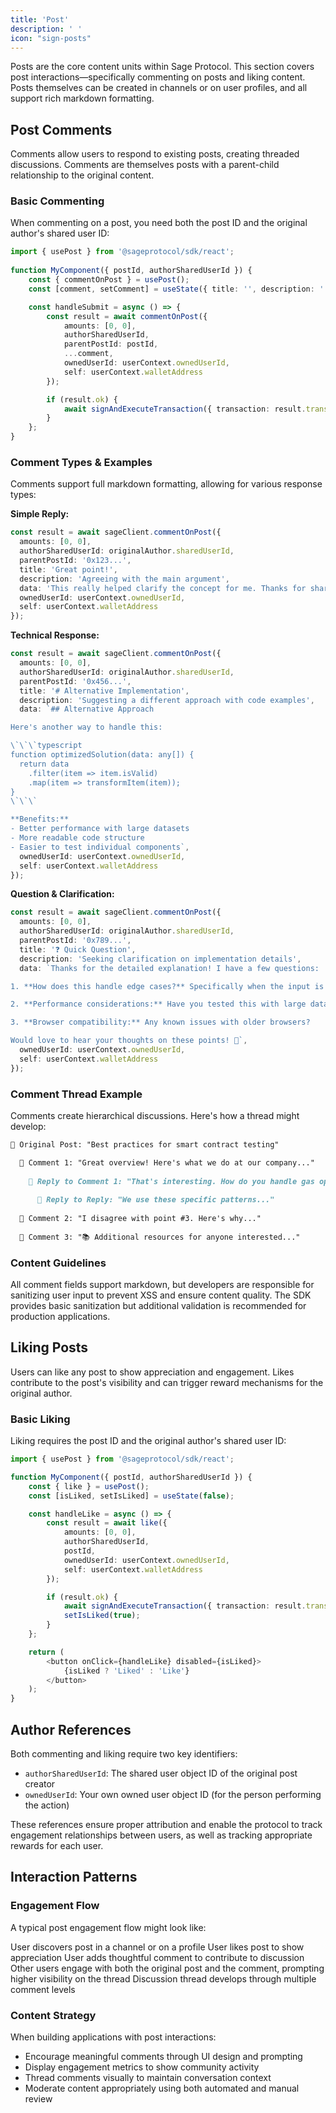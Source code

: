```yaml
---
title: 'Post'
description: ' '
icon: "sign-posts"
---
```


Posts are the core content units within Sage Protocol. This section covers post interactions—specifically commenting on posts and liking content. Posts themselves can be created in channels or on user profiles, and all support rich markdown formatting.

## Post Comments
Comments allow users to respond to existing posts, creating threaded discussions. Comments are themselves posts with a parent-child relationship to the original content.

### Basic Commenting

When commenting on a post, you need both the post ID and the original author's shared user ID:

```typescript
import { usePost } from '@sageprotocol/sdk/react';
    
function MyComponent({ postId, authorSharedUserId }) {
    const { commentOnPost } = usePost();
    const [comment, setComment] = useState({ title: '', description: '', data: '' });

    const handleSubmit = async () => {
        const result = await commentOnPost({
            amounts: [0, 0],
            authorSharedUserId,
            parentPostId: postId,
            ...comment,
            ownedUserId: userContext.ownedUserId,
            self: userContext.walletAddress
        });

        if (result.ok) {
            await signAndExecuteTransaction({ transaction: result.transaction });
        }
    };
}
```

### Comment Types & Examples

Comments support full markdown formatting, allowing for various response types:

**Simple Reply:**

```typescript
const result = await sageClient.commentOnPost({
  amounts: [0, 0],
  authorSharedUserId: originalAuthor.sharedUserId,
  parentPostId: '0x123...',
  title: 'Great point!',
  description: 'Agreeing with the main argument',
  data: 'This really helped clarify the concept for me. Thanks for sharing!',
  ownedUserId: userContext.ownedUserId,
  self: userContext.walletAddress
});
```

**Technical Response:**

```typescript
const result = await sageClient.commentOnPost({
  amounts: [0, 0],
  authorSharedUserId: originalAuthor.sharedUserId,
  parentPostId: '0x456...',
  title: '# Alternative Implementation',
  description: 'Suggesting a different approach with code examples',
  data: `## Alternative Approach

Here's another way to handle this:

\`\`\`typescript
function optimizedSolution(data: any[]) {
  return data
    .filter(item => item.isValid)
    .map(item => transformItem(item));
}
\`\`\`

**Benefits:**
- Better performance with large datasets
- More readable code structure
- Easier to test individual components`,
  ownedUserId: userContext.ownedUserId,
  self: userContext.walletAddress
});
```

**Question & Clarification:**

```typescript
const result = await sageClient.commentOnPost({
  amounts: [0, 0],
  authorSharedUserId: originalAuthor.sharedUserId,
  parentPostId: '0x789...',
  title: '❓ Quick Question',
  description: 'Seeking clarification on implementation details',
  data: `Thanks for the detailed explanation! I have a few questions:

1. **How does this handle edge cases?** Specifically when the input is null or undefined?

2. **Performance considerations:** Have you tested this with large datasets (10k+ items)?

3. **Browser compatibility:** Any known issues with older browsers?

Would love to hear your thoughts on these points! 🙏`,
  ownedUserId: userContext.ownedUserId,
  self: userContext.walletAddress
});
```

### Comment Thread Example

Comments create hierarchical discussions. Here's how a thread might develop:

```markdown
📝 Original Post: "Best practices for smart contract testing"

  💬 Comment 1: "Great overview! Here's what we do at our company..."
  
    💬 Reply to Comment 1: "That's interesting. How do you handle gas optimization?"
    
      💬 Reply to Reply: "We use these specific patterns..."
  
  💬 Comment 2: "I disagree with point #3. Here's why..."
  
  💬 Comment 3: "📚 Additional resources for anyone interested..."
```

### Content Guidelines

All comment fields support markdown, but developers are responsible for sanitizing user input to prevent XSS and ensure content quality. The SDK provides basic sanitization but additional validation is recommended for production applications.

## Liking Posts

Users can like any post to show appreciation and engagement. Likes contribute to the post's visibility and can trigger reward mechanisms for the original author.

### Basic Liking

Liking requires the post ID and the original author's shared user ID:

```typescript
import { usePost } from '@sageprotocol/sdk/react';

function MyComponent({ postId, authorSharedUserId }) {
    const { like } = usePost();
    const [isLiked, setIsLiked] = useState(false);

    const handleLike = async () => {
        const result = await like({
            amounts: [0, 0],
            authorSharedUserId,
            postId,
            ownedUserId: userContext.ownedUserId,
            self: userContext.walletAddress
        });

        if (result.ok) {
            await signAndExecuteTransaction({ transaction: result.transaction });
            setIsLiked(true);
        }
    };

    return (
        <button onClick={handleLike} disabled={isLiked}>
            {isLiked ? 'Liked' : 'Like'}
        </button>
    );
}
```

## Author References

Both commenting and liking require two key identifiers:

- `authorSharedUserId`: The shared user object ID of the original post creator
- `ownedUserId`: Your own owned user object ID (for the person performing the action)

These references ensure proper attribution and enable the protocol to track engagement relationships between users, as well as tracking appropriate rewards for each user.

## Interaction Patterns

### Engagement Flow

A typical post engagement flow might look like:

<Steps>
  <Step title="Discover" iconType="solid">
    User discovers post in a channel or on a profile
  </Step>
  <Step title="Like">
    User likes post to show appreciation
  </Step>
  <Step title="Comment">
    User adds thoughtful comment to contribute to discussion
  </Step>
  <Step title="Engage">
    Other users engage with both the original post and the comment, prompting higher visibility on the thread
  </Step>
  <Step title="Grow">
    Discussion thread develops through multiple comment levels
  </Step>
</Steps>

### Content Strategy

When building applications with post interactions:

- Encourage meaningful comments through UI design and prompting
- Display engagement metrics to show community activity
- Thread comments visually to maintain conversation context
- Moderate content appropriately using both automated and manual review
